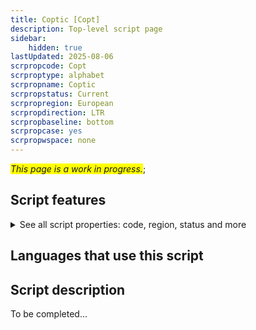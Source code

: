 ```yaml
---
title: Coptic [Copt]
description: Top-level script page
sidebar:
    hidden: true
lastUpdated: 2025-08-06
scrpropcode: Copt
scrproptype: alphabet
scrpropname: Coptic
scrpropstatus: Current
scrpropregion: European
scrpropdirection: LTR
scrpropbaseline: bottom
scrpropcase: yes
scrpropwspace: none
---
```


<span style='background-color:yellow'>_This page is a work in progress._</span>;


## Script features

<details>
<summary> See all script properties: code, region, status and more</summary>
<ScriptInfo />
</details>

## Languages that use this script

<WsList script='Copt' wsMax='5' />

## Script description

To be completed...

